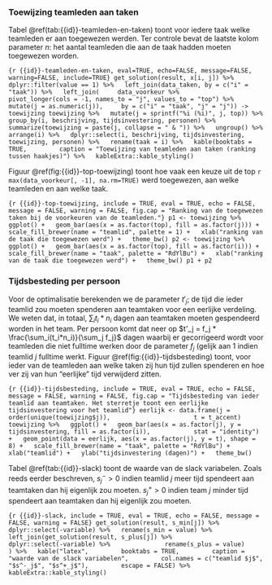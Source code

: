 
### Toewijzing teamleden aan taken

Tabel \@ref(tab:{{id}}-teamleden-en-taken) toont voor iedere taak welke teamleden er aan toegewezen werden. Ter controle bevat de laatste kolom parameter $n$: het aantal teamleden die aan de taak hadden moeten toegewezen worden.

```{r {{id}}-teamleden-en-taken, eval=TRUE, echo=FALSE, message=FALSE, warning=FALSE, include=TRUE}
get_solution(result, x[i, j]) %>% 
  dplyr::filter(value == 1) %>%
  left_join(data_taken, by = c("i" = "taak")) %>%
  left_join(
    data_voorkeur %>%
      pivot_longer(cols = -1, names_to = "j", values_to = "top") %>%
      mutate(j = as.numeric(j)),
    by = c("i" = "taak", "j" = "j")) -> toewijzing
toewijzing %>%
  mutate(j = sprintf("%i (%i)", j, top)) %>%
  group_by(i, beschrijving, tijdsinvestering, personen) %>%
  summarize(toewijzing = paste(j, collapse = " & ")) %>%
  ungroup() %>%
  arrange(i) %>%
  dplyr::select(i, beschrijving, tijdsinvestering, toewijzing, personen) %>%
  rename(taak = i) %>%
  kable(booktabs = TRUE,
        caption = "Toewijzing van teamleden aan taken (ranking tussen haakjes)") %>%
  kableExtra::kable_styling()
```

Figuur \@ref(fig:{{id}}-top-toewijzing) toont hoe vaak een keuze uit de top `r max(data_voorkeur[, -1], na.rm=TRUE)` werd toegewezen, aan welke teamleden en aan welke taak.

```{r {{id}}-top-toewijzing, include = TRUE, eval = TRUE, echo = FALSE, message = FALSE, warning = FALSE, fig.cap = "Ranking van de toegewezen taken bij de voorkeuren van de teamleden."}
p1 <- toewijzing %>%
  ggplot() +
  geom_bar(aes(x = as.factor(top), fill = as.factor(j))) +
  scale_fill_brewer(name = "teamlid", palette = 1) +
  xlab("ranking van de taak die toegewezen werd") +
  theme_bw()
p2 <- toewijzing %>%
  ggplot() +
  geom_bar(aes(x = as.factor(top), fill = as.factor(i))) +
  scale_fill_brewer(name = "taak", palette = "RdYlBu") +
  xlab("ranking van de taak die toegewezen werd") +
  theme_bw()
p1 + p2
```

### Tijdsbesteding per persoon 

Voor de optimalisatie berekenden we de parameter $t'_{j}$; de tijd die ieder teamlid zou moeten spenderen aan teamtaken voor een eerlijke verdeling. We weten dat, in totaal, $\sum_i t_i*n_i$ dagen aan teamtaken moeten gespendeerd worden in het team. Per persoon komt dat neer op $t'_j = f_j * \frac{\sum_i(t_i*n_i)}{\sum_j f_j}$ dagen waarbij er gecorrigeerd wordt voor teamleden die niet fulltime werken door de parameter $f_j$ (gelijk aan 1 indien teamlid $j$ fulltime werkt. Figuur \@ref(fig:{{id}}-tijdsbesteding) toont, voor ieder van de teamleden aan welke taken zij hun tijd zullen spenderen en hoe ver zij van hun "eerlijke" tijd verwijderd zitten.


```{r {{id}}-tijdsbesteding, include = TRUE, eval = TRUE, echo = FALSE, message = FALSE, warning = FALSE, fig.cap = "Tijdsbesteding van ieder teamlid aan teamtaken. Het sterretje toont een eerlijke tijdsinvestering voor het teamlid"}
eerlijk <- data.frame(j = order(unique(toewijzing$j)),
                      t = t_accent)
toewijzing %>%
  ggplot() +
  geom_bar(aes(x = as.factor(j), y = tijdsinvestering, fill = as.factor(i)),
           stat = "identity") +
  geom_point(data = eerlijk, aes(x = as.factor(j), y = t), shape = 8) +
  scale_fill_brewer(name = "taak", palette = "RdYlBu") +
  xlab("teamlid") +
  ylab("tijdsinvestering (dagen)") +
  theme_bw()
```

Tabel \@ref(tab:{{id}}-slack) toont de waarde van de slack variabelen. Zoals reeds eerder beschreven, $s^-_j >0$ indien teamlid $j$ meer tijd spendeert aan teamtaken dan hij eigenlijk zou moeten. $s^+_j >0$ indien team $j$ minder tijd spendeert aan teamtaken dan hij eigenlijk zou moeten. 

```{r {{id}}-slack, include = TRUE, eval = TRUE, echo = FALSE, message = FALSE, warning = FALSE}
get_solution(result, s_min[j]) %>%
  dplyr::select(-variable) %>%
  rename(s_min = value) %>%
  left_join(get_solution(result, s_plus[j]) %>%
              dplyr::select(-variable) %>%
              rename(s_plus = value)
            ) %>%
  kable("latex",
        booktabs = TRUE,
        caption = "waarde van de slack variabelen",
        col.names = c("teamlid $j$", "$s^-_j$", "$s^+_j$"),
        escape = FALSE) %>%
  kableExtra::kable_styling()
```
